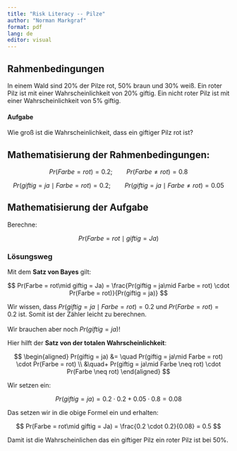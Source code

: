 ```yaml
---
title: "Risk Literacy -- Pilze"
author: "Norman Markgraf"
format: pdf
lang: de
editor: visual
---
```


## Rahmenbedingungen

In einem Wald sind 20% der Pilze rot, 50% braun und 30% weiß. Ein roter Pilz ist mit einer Wahrscheinlichkeit von 20% giftig. Ein nicht roter Pilz ist mit einer Wahrscheinlichkeit von 5% giftig.

#### Aufgabe

Wie groß ist die Wahrscheinlichkeit, dass ein giftiger Pilz rot ist?

## Mathematisierung der Rahmenbedingungen:

$$
Pr(Farbe = rot) = 0.2; \qquad Pr(Farbe \neq rot) = 0.8
$$

$$
Pr(giftig = ja\mid Farbe = rot) = 0.2;\qquad Pr(giftig = ja\mid Farbe \neq rot) = 0.05
$$

## Mathematisierung der Aufgabe

Berechne:

$$
Pr(Farbe = rot\mid giftig = Ja)
$$

### Lösungsweg

Mit dem **Satz von Bayes** gilt:

$$
Pr(Farbe = rot\mid giftig = Ja) = \frac{Pr(giftig = ja\mid Farbe = rot) \cdot Pr(Farbe = rot)}{Pr(giftig = ja)}
$$

Wir wissen, dass $Pr(giftig = ja\mid Farbe = rot) = 0.2$ und $Pr(Farbe = rot)=0.2$ ist. Somit ist der Zähler leicht zu berechnen.\
\
Wir brauchen aber noch $Pr(giftig = ja)$!

Hier hilft der **Satz von der totalen Wahrscheinlichkeit**:

$$
\begin{aligned}
Pr(giftig = ja) &= \quad Pr(giftig = ja\mid Farbe = rot) \cdot Pr(Farbe = rot) \\
                &\quad+ Pr(giftig = ja\mid Farbe \neq rot) \cdot Pr(Farbe \neq rot)
\end{aligned}
$$

Wir setzen ein:

$$
Pr(giftig = ja) = 0.2 \cdot 0.2 + 0.05 \cdot 0.8 = 0.08
$$

Das setzen wir in die obige Formel ein und erhalten:

$$
Pr(Farbe = rot\mid giftig = Ja) = \frac{0.2 \cdot 0.2}{0.08} = 0.5
$$

Damit ist die Wahrscheinlichen das ein giftiger Pilz ein roter Pilz ist bei 50%.
